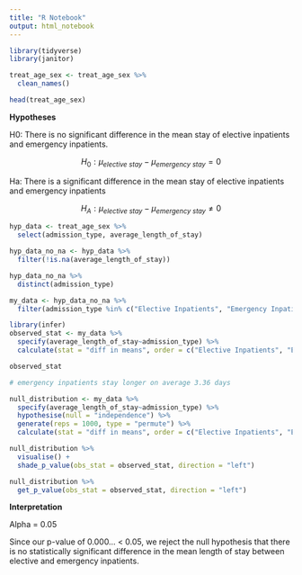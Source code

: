 ```yaml
---
title: "R Notebook"
output: html_notebook
---
```


```r
library(tidyverse)
library(janitor)
```

```r
treat_age_sex <- treat_age_sex %>% 
  clean_names()

head(treat_age_sex)
```

__Hypotheses__

H0: There is no significant difference in the mean stay of elective inpatients
and emergency inpatients.

$$H_0: \mu_{elective\ stay} - \mu_{emergency\ stay} = 0$$

Ha: There is a significant difference in the mean stay of elective inpatients
and emergency inpatients

$$H_A: \mu_{elective\ stay} - \mu_{emergency\ stay} \neq 0$$


```r
hyp_data <- treat_age_sex %>% 
  select(admission_type, average_length_of_stay)

hyp_data_no_na <- hyp_data %>% 
  filter(!is.na(average_length_of_stay))

hyp_data_no_na %>% 
  distinct(admission_type)

my_data <- hyp_data_no_na %>% 
  filter(admission_type %in% c("Elective Inpatients", "Emergency Inpatients"))

library(infer)
observed_stat <- my_data %>% 
  specify(average_length_of_stay~admission_type) %>% 
  calculate(stat = "diff in means", order = c("Elective Inpatients", "Emergency Inpatients"))

observed_stat

# emergency inpatients stay longer on average 3.36 days
```
```r
null_distribution <- my_data %>% 
  specify(average_length_of_stay~admission_type) %>% 
  hypothesise(null = "independence") %>%
  generate(reps = 1000, type = "permute") %>%
  calculate(stat = "diff in means", order = c("Elective Inpatients", "Emergency Inpatients"))

null_distribution %>% 
  visualise() +
  shade_p_value(obs_stat = observed_stat, direction = "left")

null_distribution %>% 
  get_p_value(obs_stat = observed_stat, direction = "left")
```

__Interpretation__

Alpha = 0.05

Since our p-value of 0.000... < 0.05, we reject the null hypothesis that there
is no statistically significant difference in the mean length of stay between
elective and emergency inpatients. 